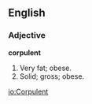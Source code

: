 ==English==

===Adjective===

'''corpulent'''

#Very fat; obese.
#Solid; gross; obese.

[[io:Corpulent]]